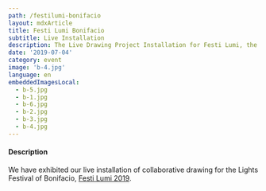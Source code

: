 ```yaml
---
path: /festilumi-bonifacio
layout: mdxArticle
title: Festi Lumi Bonifacio
subtitle: Live Installation
description: The Live Drawing Project Installation for Festi Lumi, the Lights Festival of Bonifacio, France
date: '2019-07-04'
category: event
image: 'b-4.jpg'
language: en
embeddedImagesLocal:
  - b-5.jpg
  - b-1.jpg
  - b-6.jpg
  - b-2.jpg
  - b-3.jpg
  - b-4.jpg
---
```


<ImageGrid props={props}/>

#### Description

We have exhibited our live installation of collaborative drawing for the Lights Festival of Bonifacio, [Festi Lumi 2019](//www.bonifacio.co.uk/agenda-manifestation/festi-lumi/).
